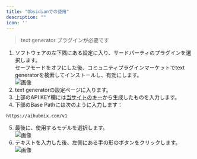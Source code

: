 ```yaml
---
title: "Obsidianでの使用"
description: ""
icon: ''
---
```


> text generator プラグインが必要です

1. ソフトウェアの左下隅にある設定に入り、サードパーティのプラグインを選択します。  
セーフモードをオフにした後、コミュニティプラグインマーケットでtext generatorを検索してインストールし、有効にします。  
![画像](../media/obsidian1.png)  
2. text generatorの設定ページに入ります。  
3. 上部のAPI KEY欄には[当サイトのキー](https://aihubmix.com/token)から生成したものを入力します。  
4. 下部のBase Pathには次のように入力します：
```
https://aihubmix.com/v1
```
5. 最後に、使用するモデルを選択します。  
![画像](../media/obsidian2.png)  
6. テキストを入力した後、左側にある手の形のボタンをクリックします。  
![画像](../media/obsidian3.png)